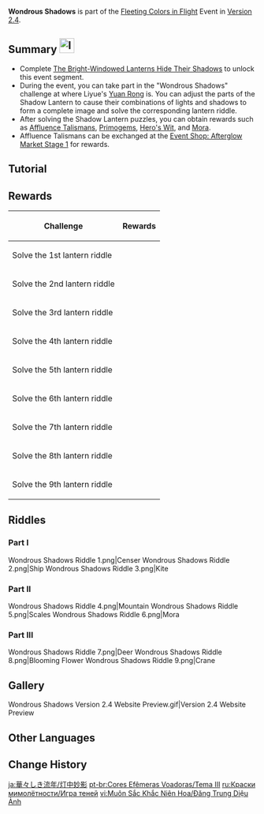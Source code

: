 {{EventTabs
|subpage1 = Flameplume Starflowers
|subpage2 = The Great Gathering
|subpage3 = Wondrous Shadows
|subpage4 = Oceanic Defender
}}
{{Event
|name              = Wondrous Shadows
|image             = Wondrous Shadows.png
|type              = In-Game
|type2             = Sub
|time_known        = yes
|time_start        = 2022-01-25 10:00:00
|time_end          = 2022-02-12 03:59:59
|link              = 
|link2             = 
}}
{{Description|During the Lantern Rite, the ingenious Yuan Rong invites one and all to try the Shadow Lantern that she has invented. Rotate the Shadow Lantern correctly to view the marvelous image and solve the lantern riddle, and you will obtain the corresponding rewards...}}
'''Wondrous Shadows''' is part of the [[Fleeting Colors in Flight]] Event in [[Version 2.4]].

==Summary [[File:Icon Wondrous Shadows.svg|30x30px]]==
* Complete [[The Bright-Windowed Lanterns Hide Their Shadows]] to unlock this event segment.
* During the event, you can take part in the "Wondrous Shadows" challenge at where Liyue's [[Yuan Rong]] is. You can adjust the parts of the Shadow Lantern to cause their combinations of lights and shadows to form a complete image and solve the corresponding lantern riddle.
* After solving the Shadow Lantern puzzles, you can obtain rewards such as [[Affluence Talisman]]s, [[Primogems]], [[Hero's Wit]], and [[Mora]].
* Affluence Talismans can be exchanged at the [[Fleeting Colors in Flight#Afterglow Market Stage 1|Event Shop: Afterglow Market Stage 1]] for rewards.

==Tutorial==
{{Tutorial
|image1 = Tutorial Wondrous Shadows 1.png
|text1  = You can adjust the parts of the Shadow Lantern in the Wondrous Shadows challenge to cause their combinations of lights and shadows to form a complete image and thus solve the corresponding lantern riddle.
|image2 = Tutorial Wondrous Shadows 2.png
|text2  = When controlling the Shadow Lantern with a mouse, you may hold the right mouse button to drag the lantern component left and right. It can be rotated even with the position of the lantern's shadows locked.
|image3 = Tutorial Wondrous Shadows 3.png
|text3  = When controlling the Shadow lantern with a touchscreen, use two fingers to rotate it on-screen. It can be rotated even with the position of the lantern's shadows locked.
|image4 = Tutorial Wondrous Shadows 4.png
|text4  = Move the left stick to rotate when using a controller.
|image5 = Tutorial Wondrous Shadows 5.png
|text5  = When the shadows' form approaches the final answer, your riddle-solving progress will increase to match. Once the riddle-solving progress reaches 100%, the lantern riddle will be successfully solved.
}}

==Rewards==
{|class="article-table"
!Challenge!!Rewards
|-
|Solve the 1st lantern riddle||{{Card|Primogem|30}}{{Card|Affluence Talisman|200}}{{Card|Mora|30,000}}
|-
|Solve the 2nd lantern riddle||{{Card|Primogem|30}}{{Card|Affluence Talisman|200}}{{Card|Mora|30,000}}
|-
|Solve the 3rd lantern riddle||{{Card|Primogem|30}}{{Card|Affluence Talisman|200}}{{Card|Mora|30,000}}
|-
|Solve the 4th lantern riddle||{{Card|Primogem|30}}{{Card|Affluence Talisman|200}}{{Card|Mora|30,000}}
|-
|Solve the 5th lantern riddle||{{Card|Primogem|30}}{{Card|Affluence Talisman|200}}{{Card|Mora|30,000}}
|-
|Solve the 6th lantern riddle||{{Card|Primogem|30}}{{Card|Affluence Talisman|200}}{{Card|Mora|30,000}}
|-
|Solve the 7th lantern riddle||{{Card|Hero's Wit|3}}{{Card|Mystic Enhancement Ore|6}}{{Card|Mora|30,000}}
|-
|Solve the 8th lantern riddle||{{Card|Hero's Wit|3}}{{Card|Mystic Enhancement Ore|6}}{{Card|Mora|30,000}}
|-
|Solve the 9th lantern riddle||{{Card|Hero's Wit|3}}{{Card|Mystic Enhancement Ore|6}}{{Card|Mora|30,000}}
|}

==Riddles==
===Part I===
{{Description|Three lantern riddles that have everyday objects as their inspiration. After recognizing these familiar silhouettes in the lantern shadows, people will often suddenly smile.}}
<gallery>
Wondrous Shadows Riddle 1.png|Censer
Wondrous Shadows Riddle 2.png|Ship
Wondrous Shadows Riddle 3.png|Kite
</gallery>

===Part II===
{{Description|Three lantern riddles that reference ancient concepts. If you reflect on Liyue Harbor's history, the answer might just come to you naturally.}}
<gallery>
Wondrous Shadows Riddle 4.png|Mountain
Wondrous Shadows Riddle 5.png|Scales
Wondrous Shadows Riddle 6.png|Mora
</gallery>

===Part III===
{{Description|Three lantern riddles that have the adepti as their theme. The people of Liyue today greatly revere the adepti, but they have not forgotten to live and work in a down-to-earth manner.}}
<gallery>
Wondrous Shadows Riddle 7.png|Deer
Wondrous Shadows Riddle 8.png|Blooming Flower
Wondrous Shadows Riddle 9.png|Crane
</gallery>

==Gallery==
<gallery>
Wondrous Shadows Version 2.4 Website Preview.gif|Version 2.4 Website Preview
</gallery>

==Other Languages==
{{Other Languages
|en      = Wondrous Shadows
|zhs     = 灯中妙影
|zhs_rm  = Dēng Zhōng Miàoyǐng
|zht     = 燈中妙影
|zht_rm  = Dēng Zhōng Miàoyǐng
|zh_tl   = Wondrous Shadows Within the Lantern
|ja      = 灯中妙影
|ja_rm   = Touchuu Myouei
|ja_tl   = Wondrous Shadows Within the Lantern{{sino|ja}}
|ko      = 등 속의 그림자
|ko_rm   = Deung Sok-ui Geurimja
|ko_tl   = Shadows in Lantern
|es      = Sombras luminosas
|es_tl   = Bright Shadows
|fr      = Ombres merveilleuses
|fr_tl   = Wonderful Shadows
|ru      = Игра теней
|ru_tl   = Game of Shadows
|th      = เงามหัศจรรย์
|th_rm   = 
|th_tl   = 
|vi      = Đăng Trung Diệu Ảnh
|vi_tl   = 
|de      = Wunderschöne Schatten
|de_tl   = Wonderfully Beautiful Shadows
|id      = Bayangan Menakjubkan
|id_tl   = Wondrous Shadows
|pt      = Sombras Maravilhosas
|pt_tl   = 
|tr      = Mucizevi Gölgeler
|tr_tl   = 
|it      = Ombre portentose
|it_tl   = 
}}

==Change History==
{{Change History|2.4}}

[[ja:華々しき流年/灯中妙影]]
[[pt-br:Cores Efêmeras Voadoras/Tema III]]
[[ru:Краски мимолётности/Игра теней]]
[[vi:Muôn Sắc Khắc Niên Hoa/Đăng Trung Diệu Ảnh]]